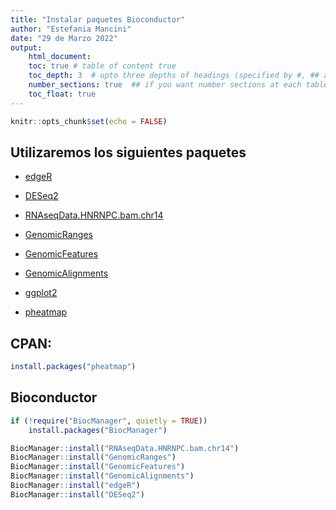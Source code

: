```yaml
---
title: "Instalar paquetes Bioconductor"
author: "Estefania Mancini"
date: "29 de Marzo 2022"
output:
    html_document:
    toc: true # table of content true
    toc_depth: 3  # upto three depths of headings (specified by #, ## and ###)
    number_sections: true  ## if you want number sections at each table header
    toc_float: true
---
```


```r
knitr::opts_chunk$set(echo = FALSE)
```

## Utilizaremos los siguientes  paquetes

* [edgeR](http://bioconductor.org/packages/release/bioc/html/edgeR.html)

* [DESeq2](http://bioconductor.org/packages/release/bioc/html/DESeq2.html)

* [RNAseqData.HNRNPC.bam.chr14](http://bioconductor.org/packages/release/data/experiment/html/RNAseqData.HNRNPC.bam.chr14.html)

* [GenomicRanges](http://bioconductor.org/packages/release/bioc/html/GenomicRanges.html)

* [GenomicFeatures](http://bioconductor.org/packages/release/bioc/html/GenomicFeatures.html)

* [GenomicAlignments](http://bioconductor.org/packages/release/bioc/html/GenomicAlignments.html)

* [ggplot2](https://cran.r-project.org/)

* [pheatmap](https://cran.r-project.org/)

## CPAN:

```r
install.packages("pheatmap")
```


## Bioconductor

```r

if (!require("BiocManager", quietly = TRUE))
    install.packages("BiocManager")

BiocManager::install("RNAseqData.HNRNPC.bam.chr14")
BiocManager::install("GenomicRanges")
BiocManager::install("GenomicFeatures")
BiocManager::install("GenomicAlignments")
BiocManager::install("edgeR")
BiocManager::install("DESeq2")
```

